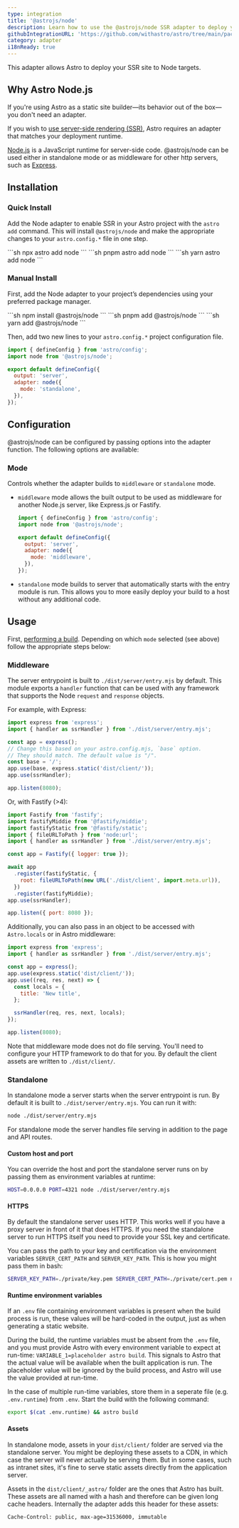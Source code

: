 ```yaml
---
type: integration
title: '@astrojs/node'
description: Learn how to use the @astrojs/node SSR adapter to deploy your Astro project.
githubIntegrationURL: 'https://github.com/withastro/astro/tree/main/packages/integrations/node/'
category: adapter
i18nReady: true
---
```



This adapter allows Astro to deploy your SSR site to Node targets.

## Why Astro Node.js

If you're using Astro as a static site builder—its behavior out of the box—you don't need an adapter.

If you wish to [use server-side rendering (SSR)](/en/guides/server-side-rendering/), Astro requires an adapter that matches your deployment runtime.

[Node.js](https://nodejs.org/en/) is a JavaScript runtime for server-side code. @astrojs/node can be used either in standalone mode or as middleware for other http servers, such as [Express](https://expressjs.com/).

## Installation

### Quick Install

Add the Node adapter to enable SSR in your Astro project with the `astro add` command. 
This will install `@astrojs/node` and make the appropriate changes to your `astro.config.*` file in one step.

<PackageManagerTabs>
  <Fragment slot="npm">
  ```sh
  npx astro add node
  ```
  </Fragment>
  <Fragment slot="pnpm">
  ```sh
  pnpm astro add node
  ```
  </Fragment>
  <Fragment slot="yarn">
  ```sh
  yarn astro add node
  ```
  </Fragment>
</PackageManagerTabs>

### Manual Install

First, add the Node adapter to your project’s dependencies using your preferred package manager.

<PackageManagerTabs>
  <Fragment slot="npm">
  ```sh
  npm install @astrojs/node
  ```
  </Fragment>
  <Fragment slot="pnpm">
  ```sh
  pnpm add @astrojs/node
  ```
  </Fragment>
  <Fragment slot="yarn">
  ```sh
  yarn add @astrojs/node
  ```
  </Fragment>
</PackageManagerTabs>

Then, add two new lines to your `astro.config.*` project configuration file.

```js title="astro.config.mjs" ins={2,5-8}
import { defineConfig } from 'astro/config';
import node from '@astrojs/node';

export default defineConfig({
  output: 'server',
  adapter: node({
    mode: 'standalone',
  }),
});
```

## Configuration

@astrojs/node can be configured by passing options into the adapter function. The following options are available:

### Mode

Controls whether the adapter builds to `middleware` or `standalone` mode.

* `middleware` mode allows the built output to be used as middleware for another Node.js server, like Express.js or Fastify.

  ```js title="astro.config.mjs"
  import { defineConfig } from 'astro/config';
  import node from '@astrojs/node';

  export default defineConfig({
    output: 'server',
    adapter: node({
      mode: 'middleware',
    }),
  });
  ```

* `standalone` mode builds to server that automatically starts with the entry module is run. This allows you to more easily deploy your build to a host without any additional code.

## Usage

First, [performing a build](/en/guides/deploy/#building-your-site-locally). Depending on which `mode` selected (see above) follow the appropriate steps below:

### Middleware

The server entrypoint is built to `./dist/server/entry.mjs` by default. This module exports a `handler` function that can be used with any framework that supports the Node `request` and `response` objects.

For example, with Express:

```js title="run-server.mjs"
import express from 'express';
import { handler as ssrHandler } from './dist/server/entry.mjs';

const app = express();
// Change this based on your astro.config.mjs, `base` option.
// They should match. The default value is "/".
const base = '/';
app.use(base, express.static('dist/client/'));
app.use(ssrHandler);

app.listen(8080);
```

Or, with Fastify (>4):

```js title="run-server.mjs"
import Fastify from 'fastify';
import fastifyMiddie from '@fastify/middie';
import fastifyStatic from '@fastify/static';
import { fileURLToPath } from 'node:url';
import { handler as ssrHandler } from './dist/server/entry.mjs';

const app = Fastify({ logger: true });

await app
  .register(fastifyStatic, {
    root: fileURLToPath(new URL('./dist/client', import.meta.url)),
  })
  .register(fastifyMiddie);
app.use(ssrHandler);

app.listen({ port: 8080 });
```

Additionally, you can also pass in an object to be accessed with `Astro.locals` or in Astro middleware:

```js title="run-server.mjs"
import express from 'express';
import { handler as ssrHandler } from './dist/server/entry.mjs';

const app = express();
app.use(express.static('dist/client/'));
app.use((req, res, next) => {
  const locals = {
    title: 'New title',
  };

  ssrHandler(req, res, next, locals);
});

app.listen(8080);
```

Note that middleware mode does not do file serving. You'll need to configure your HTTP framework to do that for you. By default the client assets are written to `./dist/client/`.

### Standalone

In standalone mode a server starts when the server entrypoint is run. By default it is built to `./dist/server/entry.mjs`. You can run it with:

```sh
node ./dist/server/entry.mjs
```

For standalone mode the server handles file serving in addition to the page and API routes.

#### Custom host and port

You can override the host and port the standalone server runs on by passing them as environment variables at runtime:

```sh
HOST=0.0.0.0 PORT=4321 node ./dist/server/entry.mjs
```

#### HTTPS

By default the standalone server uses HTTP. This works well if you have a proxy server in front of it that does HTTPS. If you need the standalone server to run HTTPS itself you need to provide your SSL key and certificate.

You can pass the path to your key and certification via the environment variables `SERVER_CERT_PATH` and `SERVER_KEY_PATH`. This is how you might pass them in bash:

```bash
SERVER_KEY_PATH=./private/key.pem SERVER_CERT_PATH=./private/cert.pem node ./dist/server/entry.mjs
```

#### Runtime environment variables

If an `.env` file containing environment variables is present when the build process is run, these values will be hard-coded in the output, just as when generating a static website.

During the build, the runtime variables must be absent from the `.env` file, and you must provide Astro with every environment variable to expect at run-time: `VARIABLE_1=placeholder astro build`. This signals to Astro that the actual value will be available when the built application is run. The placeholder value will be ignored by the build process, and Astro will use the value provided at run-time.

In the case of multiple run-time variables, store them in a seperate file (e.g. `.env.runtime`) from `.env`. Start the build with the following command:

```sh
export $(cat .env.runtime) && astro build
```

#### Assets

In standalone mode, assets in your `dist/client/` folder are served via the standalone server. You might be deploying these assets to a CDN, in which case the server will never actually be serving them. But in some cases, such as intranet sites, it's fine to serve static assets directly from the application server.

Assets in the `dist/client/_astro/` folder are the ones that Astro has built. These assets are all named with a hash and therefore can be given long cache headers. Internally the adapter adds this header for these assets:

```
Cache-Control: public, max-age=31536000, immutable
```
